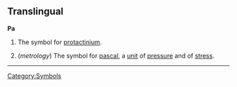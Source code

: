 ==Translingual==
'''Pa'''

#{{chemistry}} The symbol for [[protactinium]].
#(''metrology'') The symbol for [[pascal]], a [[unit]] of [[pressure]] and of [[stress]].
[[Category:Symbols]]
----